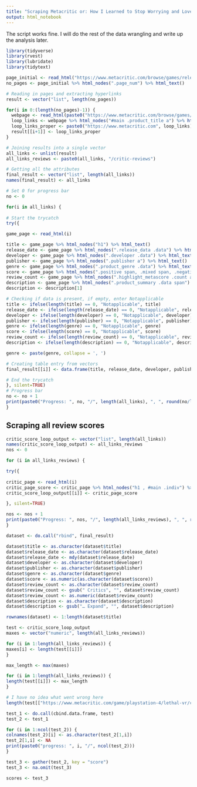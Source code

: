 ```yaml
---
title: "Scraping Metacritic or: How I Learned to Stop Worrying and Love Loops"
output: html_notebook
---
```

The script works fine. I will do the rest of the data wrangling and write up the analysis later.

```r
library(tidyverse)
library(rvest)
library(lubridate)
library(tidytext)
```

```r
page_initial <- read_html("https://www.metacritic.com/browse/games/release-date/available/ps4/metascore?page=0")
no_pages <- page_initial %>% html_nodes(".page_num") %>% html_text()
```

```r
# Reading in pages and extracting hyperlinks
result <- vector("list", length(no_pages))

for(i in 0:(length(no_pages)-1)) {
  webpage <- read_html(paste0("https://www.metacritic.com/browse/games/release-date/available/ps4/metascore?page=", i))
  loop_links <- webpage %>% html_nodes("#main .product_title a") %>% html_attr('href')
  loop_links_proper <- paste0("https://www.metacritic.com", loop_links)
  result[[i+1]] <- loop_links_proper
}

# Joining results into a single vector
all_links <- unlist(result)
all_links_reviews <- paste0(all_links, "/critic-reviews")
```

```r
# Getting all the attributes
final_result <- vector("list", length(all_links))
names(final_result) <- all_links

# Set 0 for progress bar
no <- 0

for(i in all_links) {
  
# Start the trycatch
try({    

game_page <- read_html(i)

title <- game_page %>% html_nodes("h1") %>% html_text()
release_date <- game_page %>% html_nodes(".release_data .data") %>% html_text()
developer <- game_page %>% html_nodes(".developer .data") %>% html_text()
publisher <- game_page %>% html_nodes(".publisher a") %>% html_text()
genre <- game_page %>% html_nodes(".product_genre .data") %>% html_text()
score <- game_page %>% html_nodes(".positive span, .mixed span, .negative span") %>% html_text()
review_count <- game_page %>% html_nodes(".highlight_metascore .count a") %>% html_text()
description <- game_page %>% html_nodes(".product_summary .data span") %>% html_text()
description <- description[1]

# Checking if data is present, if empty, enter Notapplicable
title <- ifelse(length(title) == 0, "Notapplicable", title)
release_date <- ifelse(length(release_date) == 0, "Notapplicable", release_date)
developer <- ifelse(length(developer) == 0, "Notapplicable", developer)
publisher <- ifelse(length(publisher) == 0, "Notapplicable", publisher)
genre <- ifelse(length(genre) == 0, "Notapplicable", genre)
score <- ifelse(length(score) == 0, "Notapplicable", score)
review_count <- ifelse(length(review_count) == 0, "Notapplicable", review_count)
description <- ifelse(length(description) == 0, "Notapplicable", description)

genre <- paste(genre, collapse = ', ')

# Creating table entry from vectors
final_result[[i]] <- data.frame(title, release_date, developer, publisher, genre, score, review_count, description)

# End the trycatch
}, silent=TRUE)
# Progress bar
no <- no + 1
print(paste0("Progress: ", no, "/", length(all_links), ", ", round(no/length(all_links)*100, 2), "%"))
}
```

## Scraping all review scores

```r
critic_score_loop_output <- vector("list", length(all_links))
names(critic_score_loop_output) <- all_links_reviews
nos <- 0

for (i in all_links_reviews) {

try({ 
   
critic_page <- read_html(i)
critic_page_score <- critic_page %>% html_nodes("h1 , #main .indiv") %>% html_text()
critic_score_loop_output[[i]] <- critic_page_score

}, silent=TRUE)

nos <- nos + 1
print(paste0("Progress: ", nos, "/", length(all_links_reviews), ", ", round(nos/length(all_links_reviews)*100, 2), "%"))
}
```

```r
dataset <- do.call("rbind", final_result)
```

```r
dataset$title <- as.character(dataset$title)
dataset$release_date <- as.character(dataset$release_date)
dataset$release_date <- mdy(dataset$release_date)
dataset$developer <- as.character(dataset$developer)
dataset$publisher <- as.character(dataset$publisher)
dataset$genre <- as.character(dataset$genre)
dataset$score <- as.numeric(as.character(dataset$score))
dataset$review_count <- as.character(dataset$review_count)
dataset$review_count <- gsub(" Critics", "", dataset$review_count)
dataset$review_count <- as.numeric(dataset$review_count)
dataset$description <- as.character(dataset$description)
dataset$description <- gsub("… Expand", "", dataset$description)

rownames(dataset) <- 1:length(dataset$title)
```

```r
test <- critic_score_loop_output
maxes <- vector("numeric", length(all_links_reviews))

for (i in 1:length(all_links_reviews)) {
maxes[i] <- length(test[[i]])
}

max_length <- max(maxes)

for (i in 1:length(all_links_reviews)) {
length(test[[i]]) <- max_length  
}

# I have no idea what went wrong here
length(test[["https://www.metacritic.com/game/playstation-4/lethal-vr/critic-reviews"]]) <- max_length

test_1 <- do.call(cbind.data.frame, test)
test_2 <- test_1

for (i in 1:ncol(test_2)) {
colnames(test_2)[i] <- as.character(test_2[1,i])
test_2[1,i] <- NA
print(paste0("progress: ", i, "/", ncol(test_2)))
}

test_3 <- gather(test_2, key = "score")
test_3 <- na.omit(test_3)

scores <- test_3
```



